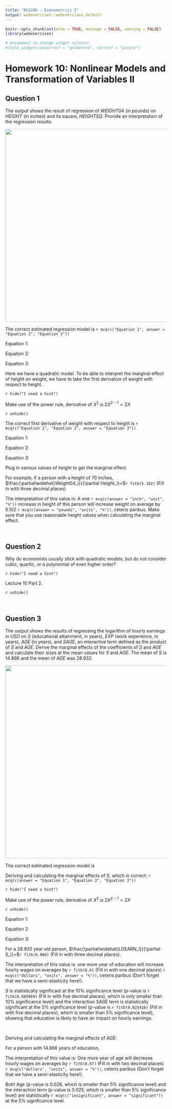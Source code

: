 ```yaml
---
title: "BS2280 – Econometrics I"
output: webexercises::webexercises_default
---
```


```r
knitr::opts_chunk$set(echo = TRUE, message = FALSE, warning = FALSE)
library(webexercises)
```

```r
# Uncomment to change widget colours:
#style_widgets(incorrect = "goldenrod", correct = "purple")
```

# Homework 10: Nonlinear Models and Transformation of Variables II

## Question 1

The output shows the result of regression of $WEIGHT04$ (in pounds) on $HEIGHT$ (in inches) and its square, $HEIGHTSQ$. Provide an interpretation of the regression results.

![](images/regressionoutput1.png){width="600"}

The correct estimated regression model is `r mcq(c("Equation 1", answer = "Equation 2", "Equation 3"))`

Equation 1: \begin{equation*}
   \widehat{Weight04_i} = -132.556 + 3.758 Height_i+ 0.0096 Height_i
  \end{equation*}

Equation 2: \begin{equation*}
   \widehat{Weight04_i} = -132.556 + 3.758 Height_i+ 0.0096 Height_i^2
  \end{equation*}

Equation 3: \begin{equation*}
   \widehat{Weight04_i} = -132.556 + 3.758 Height_i
  \end{equation*}

Here we have a quadratic model. To be able to interpret the marginal effect of height on weight, we have to take the first derivative of weight with respect to height.

`r hide("I need a hint")`

Make use of the power rule, derivative of $X^2$ is $2X^{2-1} = 2X$

`r unhide()`

The correct first derivative of weight with respect to height is `r mcq(c("Equation 1", "Equation 2", answer = "Equation 3"))`

Equation 1: \begin{equation*}
   \frac{\partial\widehat{Weight04_i}}{\partial Height_i} = 3.758 + 2\times 0.0096
  \end{equation*}

Equation 2: \begin{equation*}
   \frac{\partial\widehat{Weight04_i}}{\partial Height_i} = 3.758 + 0.0096 \times Height_i
  \end{equation*}

Equation 3: \begin{equation*}
    \frac{\partial\widehat{Weight04_i}}{\partial Height_i} = 3.758 + 2\times 0.0096 \times Height_i
  \end{equation*}

Plug in various values of height to get the marginal effect.

For example, if a person with a height of 70 inches, $\frac{\partial\widehat{Weight04_i}}{\partial Height_i}=$`r fitb(5.102)` (Fill in with three decimal places)

The interpretation of this value is: A one `r mcq(c(answer = "inch", "unit", "%"))` increase in height of this person will increase weight on average by 5.102 `r mcq(c(answer = "pounds", "units", "%"))`, ceteris paribus. Make sure that you use reasonable height values when calculating the marginal effect.

<br>

## Question 2

Why do economists usually stick with quadratic models, but do not consider cubic, quartic, or a polynomial of even higher order?

`r hide("I need a hint")`

Lecture 10 Part 2.

`r unhide()`

<br>

## Question 3

The output shows the results of regressing the logarithm of hourly earnings in USD on $S$ (educational attainment, in years), $EXP$ (work experience, in years), $AGE$ (in years), and $SAGE$, an interactive term defined as the product of $S$ and $AGE$. Derive the marginal effects of the coefficients of $S$ and $AGE$ and calculate their sizes at the mean values for $S$ and $AGE$. The mean of $S$ is 14.866 and the mean of $AGE$ was 28.932.

![](images/regressionoutput2.png){width="600"}


The correct estimated regression model is 

\begin{equation*}
   \widehat{LGEARN_i} = 6.962 -0.290 S_i+ 0.043 EXP_i-0.200AGE_i+0.013 SAGE_i
  \end{equation*}

Deriving and calculating the marginal effects of $S$, which is correct: `r mcq(c(answer = "Equation 1", "Equation 2", "Equation 3"))`

`r hide("I need a hint")`

Make use of the power rule, derivative of $X^2$ is $2X^{2-1} = 2X$

`r unhide()`

Equation 1: \begin{equation*}
   \frac{\partial\widehat{LGEARN_i}}{\partial S_i} = -0.290 + 0.013AGE_i
  \end{equation*}

Equation 2: \begin{equation*}
  \frac{\partial\widehat{LGEARN_i}}{\partial S_i} = -0.290 - 0.187AGE_i
  \end{equation*}

Equation 3: \begin{equation*}
  \frac{\partial\widehat{LGEARN_i}}{\partial S_i} = -0.290 
  \end{equation*}

For a 28.932 year old person, $\frac{\partial\widehat{LGEARN_i}}{\partial S_i}=$`r fitb(0.086)` (Fill in with three decimal places). 

The interpretation of this value is:
one more year of education will increase hourly wages on averages by `r fitb(8.6)` (Fill in with one decimal places) `r mcq(c("dollars", "units", answer = "%"))`, ceteris paribus (Don’t forget that we have a semi-elasticity here!).

$S$ is statistically significant at the 10\% significance level (p-value is `r fitb(0.089969)` (Fill in with five decimal places), which is only smaller than 10\% significance level) and the interaction $SAGE$ term is statistically significant at the 5\% significance level (p-value is `r fitb(0.025416)` (Fill in with five decimal places), which is smaller than 5\% significance level), showing that education is likely to have an impact on hourly earnings.

<br>

Deriving and calculating the marginal effects of $AGE$:

\begin{equation*}
  \frac{\partial\widehat{LGEARN_i}}{\partial AGE_i} =  -0.200 + 0.013S_i
\end{equation*}

For a person with 14.866 years of education, 
\begin{equation*}
   \frac{\partial\widehat{LGEARN_i}}{\partial AGE_i} = -0.200 + 0.013S_i=-0.200 + 0.013\times 14.866 =-0.0067
  \end{equation*}

The interpretation of this value is:
One more year of age will decrease hourly wages on averages by `r fitb(0.67)` (Fill in with two decimal places) `r mcq(c("dollars", "units", answer = "%"))`, ceteris paribus (Don’t forget that we have a semi-elasticity here!). 

Both Age (p-value is 0.026, which is smaller than 5\% significance level) and the interaction term (p-value is 0.025, which is smaller than 5\% significance level) are statistically `r mcq(c("insignificant", answer = "significant"))` at the 5\% significance level.

